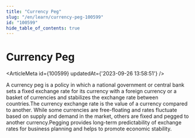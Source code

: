 ```yaml
---
title: "Currency Peg"
slug: "/en/learn/currency-peg-100599"
id: "100599"
hide_table_of_contents: true
---
```



# Currency Peg

<ArticleMeta id={100599} updatedAt={'2023-09-26 13:58:51'} />
<div className='border-solid border-b border-t-0 my-4 border-[var(--ifm-color-gray-300)]' />

A currency peg is a policy in which a national government or central bank sets a fixed exchange rate for its currency with a foreign currency or a basket of currencies and stabilizes the exchange rate between countries.The currency exchange rate is the value of a currency compared to another. While some currencies are free-floating and rates fluctuate based on supply and demand in the market, others are fixed and pegged to another currency.Pegging provides long-term predictability of exchange rates for business planning and helps to promote economic stability.
